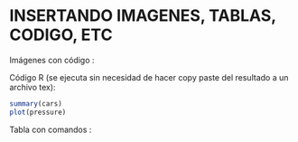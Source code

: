 # INSERTANDO IMAGENES, TABLAS, CODIGO, ETC

Imágenes con código \LaTeX:

\begin{figure}[h]
\centering
\includegraphics[scale=0.8]{figuras/uchile.jpg} 
\caption{\textsf{Universidad de Chile (escala 80\%)}}
\end{figure}

Código R (se ejecuta sin necesidad de hacer copy paste del resultado a un archivo tex):

```r
summary(cars)
plot(pressure)
```

Tabla con comandos \LaTeX:

\begin{table}[h]
\centering
\begin{tabular}{l*{6}{c}r}
Variable              & Obs 1 & Obs 2 & Obs 3 & Obs 4 & Obs 5\\
\hline
V1 & 6 & 4 & 0 & 2 & 10 \\
V2            & 6 & 3 & 0 & 3 &  8 \\
V3           & 6 & 2 & 1 & 3 &  7 \\
V4     & 6 & 2 & 1 & 3 &  5 \\
\end{tabular}
    \caption{Tabla de ejemplo.}
\end{table}

